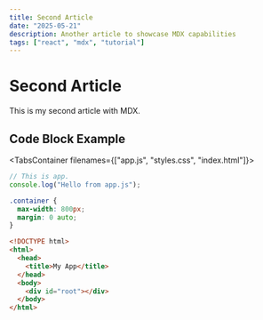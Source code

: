 ```yaml
---
title: Second Article
date: "2025-05-21"
description: Another article to showcase MDX capabilities
tags: ["react", "mdx", "tutorial"]
---
```


# Second Article

This is my second article with MDX.

## Code Block Example

<TabsContainer filenames={["app.js", "styles.css", "index.html"]}>
```js {2} 
// This is app.
console.log("Hello from app.js");
```

```css
.container {
  max-width: 800px;
  margin: 0 auto;
}
```

```html
<!DOCTYPE html>
<html>
  <head>
    <title>My App</title>
  </head>
  <body>
    <div id="root"></div>
  </body>
</html>
```

</TabsContainer>

